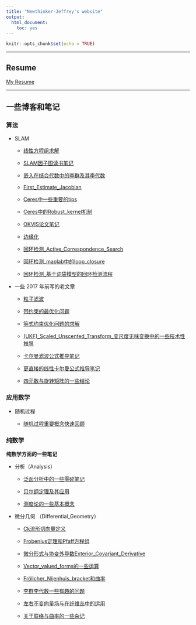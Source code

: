 ```yaml
---
title: "Newthinker-Jeffrey's website"
output:
  html_document:
    toc: yes
---
```


```r
knitr::opts_chunk$set(echo = TRUE)
```

--------

## Resume

[My Resume](https://newthinker-jeffrey.github.io/resume.html)

-----------

## 一些博客和笔记

### 算法

- SLAM
 
    - [线性方程组求解](https://newthinker-jeffrey.github.io/SLAM/线性方程组求解.html)

    - [SLAM因子图读书笔记](https://newthinker-jeffrey.github.io/SLAM/SLAM因子图读书笔记.html)
    
    - [嵌入在结合代数中的李群及其李代数](https://newthinker-jeffrey.github.io/SLAM/嵌入在结合代数中的李群及其李代数.html)
    
    - [First_Estimate_Jacobian](https://newthinker-jeffrey.github.io/SLAM/First_Estimate_Jacobian.html)
    
    - [Ceres中一些重要的tips](https://newthinker-jeffrey.github.io/SLAM/Ceres中一些重要的tips.html)
    
    - [Ceres中的Robust_kernel机制](https://newthinker-jeffrey.github.io/SLAM/Ceres中的Robust_kernel机制.html)

    - [OKVIS论文笔记](https://newthinker-jeffrey.github.io/SLAM/OKVIS论文笔记.html)
    
    - [边缘化](https://newthinker-jeffrey.github.io/SLAM/边缘化.html)
    
    - [回环检测_Active_Correspondence_Search](https://newthinker-jeffrey.github.io/SLAM/回环检测_Active_Correspondence_Search.html)
    
    - [回环检测_maplab中的loop_closure](https://newthinker-jeffrey.github.io/SLAM/回环检测_maplab中的loop_closure.html)

    - [回环检测_基于词袋模型的回环检测流程](https://newthinker-jeffrey.github.io/SLAM/回环检测_基于词袋模型的回环检测流程.html)
    
    
    
    


- 一些 2017 年前写的老文章

    - [粒子滤波](https://newthinker-jeffrey.github.io/old_articles_before_2017/粒子滤波.html)
    
    - [带约束的最优化问题](https://newthinker-jeffrey.github.io/old_articles_before_2017/带约束的最优化问题.html)

    - [等式约束优化问题的求解](https://newthinker-jeffrey.github.io/old_articles_before_2017/等式约束优化问题的求解.html)

    - [(UKF)_Scaled_Unscented_Transform_变尺度无味变换中的一些技术性推导](https://newthinker-jeffrey.github.io/old_articles_before_2017/(UKF)_Scaled_Unscented_Transform_变尺度无味变换中的一些技术性推导.html)
    
    - [卡尔曼滤波公式推导笔记](https://newthinker-jeffrey.github.io/old_articles_before_2017/卡尔曼滤波公式推导笔记.html)

    - [更直接的线性卡尔曼公式推导笔记](https://newthinker-jeffrey.github.io/old_articles_before_2017/更直接的线性卡尔曼公式推导笔记.html)

    - [四元数与旋转矩阵的一些结论](https://newthinker-jeffrey.github.io/old_articles_before_2017/四元数与旋转矩阵的一些结论.html)
    

### 应用数学

- 随机过程

    - [随机过程重要概念快速回顾](https://newthinker-jeffrey.github.io/Probability/随机过程重要概念快速回顾.html)


### 纯数学

**纯数学方面的一些笔记**

- 分析（Analysis）

    - [泛函分析中的一些零碎笔记](https://newthinker-jeffrey.github.io/pure_math/Analysis/泛函分析中的一些零碎笔记)

    - [贝尔纲定理及其应用](https://newthinker-jeffrey.github.io/pure_math/Analysis/贝尔纲定理及其应用.html)

    - [测度论的一些基本概念](https://newthinker-jeffrey.github.io/pure_math/Analysis/测度论的一些基本概念.html)
    
    
- 微分几何 （Differential_Geometry）

    - [Ck流形切向量定义](https://newthinker-jeffrey.github.io/pure_math/Differential_Geometry/Ck流形切向量定义.html)

    - [Frobenius定理和Pfaff方程组](https://newthinker-jeffrey.github.io/pure_math/Differential_Geometry/Frobenius定理和Pfaff方程组.html)

    - [微分形式与协变外导数Exterior_Covariant_Derivative](https://newthinker-jeffrey.github.io/pure_math/Differential_Geometry/微分形式与协变外导数Exterior_Covariant_Derivative.html)

    - [Vector_valued_forms的一些运算](https://newthinker-jeffrey.github.io/pure_math/Differential_Geometry/Vector_valued_forms的一些运算.html)

    - [Frölicher_Nijenhuis_bracket和曲率](https://newthinker-jeffrey.github.io/pure_math/Differential_Geometry/Frölicher_Nijenhuis_bracket_and_Curvature.html)

    - [李群李代数一些有趣的问题](https://newthinker-jeffrey.github.io/pure_math/Differential_Geometry/李群李代数一些有趣的问题.html)

    - [左右不变向量场与在纤维丛中的运用](https://newthinker-jeffrey.github.io/pure_math/Differential_Geometry/左右不变向量场与在纤维丛中的运用.html)
    
    - [关于联络与曲率的一些杂记](https://newthinker-jeffrey.github.io/pure_math/Differential_Geometry/关于联络与曲率的一些杂记.html)







